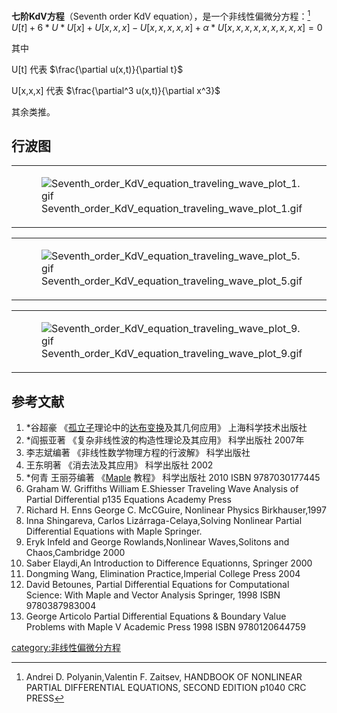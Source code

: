 '''七阶KdV方程'''（Seventh order  KdV equation），是一个非线性偏微分方程：<ref>Andrei D. Polyanin,Valentin F. Zaitsev, HANDBOOK OF NONLINEAR PARTIAL DIFFERENTIAL EQUATIONS, SECOND EDITION p1040 CRC PRESS</ref>
<math>U[t]+6*U*U[x]+U[x,x,x]-U[x,x,x,x,x]+\alpha*U[x,x,x,x,x,x,x,x,x]=0</math>

其中

U[t] 代表 <math>\frac{\partial  u(x,t)}{\partial t}</math>

U[x,x,x] 代表 <math>\frac{\partial^3  u(x,t)}{\partial x^3}</math>

其余类推。

==行波图==
{|
|[[File:Seventh_order_KdV_equation_traveling_wave_plot_1.gif|thumb]]
|[[File:Seventh_order_KdV_equation_traveling_wave_plot_2.gif|thumb]]
|[[File:Seventh_order_KdV_equation_traveling_wave_plot_3.gif|thumb]]
|[[File:Seventh_order_KdV_equation_traveling_wave_plot_4.gif|thumb]]
|}
{|
|[[File:Seventh_order_KdV_equation_traveling_wave_plot_5.gif|thumb]]
|[[File:Seventh_order_KdV_equation_traveling_wave_plot_6.gif|thumb]]
|[[File:Seventh_order_KdV_equation_traveling_wave_plot_7.gif|thumb]]
|[[File:Seventh_order_KdV_equation_traveling_wave_plot_8.gif|thumb]]
|}
{|
|[[File:Seventh_order_KdV_equation_traveling_wave_plot_9.gif|thumb]]
|[[File:Seventh_order_KdV_equation_traveling_wave_plot_10.gif|thumb]]
|[[File:Seventh_order_KdV_equation_traveling_wave_plot_11.gif|thumb]]
|[[File:Seventh_order_KdV_equation_traveling_wave_plot_12.gif|thumb]]
|}

==参考文献==
<references/>
# *谷超豪 《[[孤立子|孤立子]]理论中的[[达布变换|达布变换]]及其几何应用》 上海科学技术出版社
# *阎振亚著 《复杂非线性波的构造性理论及其应用》 科学出版社 2007年
# 李志斌编著 《非线性数学物理方程的行波解》 科学出版社
#王东明著 《消去法及其应用》 科学出版社 2002
# *何青 王丽芬编著 《[[Maple|Maple]] 教程》 科学出版社 2010 ISBN 9787030177445
#Graham W. Griffiths William E.Shiesser Traveling Wave Analysis of Partial Differential p135 Equations Academy Press
# Richard H. Enns George C. McCGuire, Nonlinear Physics Birkhauser,1997
#Inna Shingareva, Carlos Lizárraga-Celaya,Solving Nonlinear Partial Differential Equations with Maple Springer.
#Eryk Infeld and George Rowlands,Nonlinear Waves,Solitons and Chaos,Cambridge 2000
#Saber Elaydi,An Introduction to Difference Equationns, Springer 2000
#Dongming Wang, Elimination Practice,Imperial College Press 2004
# David Betounes, Partial Differential Equations for Computational Science: With Maple and Vector Analysis Springer, 1998 ISBN 9780387983004
# George Articolo Partial Differential Equations & Boundary Value Problems with Maple V Academic Press 1998 ISBN 9780120644759

{{非线性偏微分方程}}
[[category:非线性偏微分方程|category:非线性偏微分方程]]